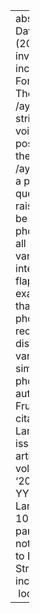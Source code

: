 ---
abstract: Berkson, Davis, and Strickler (2017) provide an invaluable report on incipient
  /ay/-raising in Fort Wayne, Indiana. Their data suggest that /ay/-raising conditioned
  strictly by phonetic voice-lessness is a possible early stage in the development
  of /ay/-raising. This raises a particularly vexing question of why /ay/-raising
  has gone on to be conditioned by phonological voicing in all North American varieties
  for which its interaction with /t, d/ flapping has been examined. It suggests that
  the process of phonologization reorganizes the distribution of phonetic variants,
  rather than simply discretizing phonetic precursors.
author:
- name:
    family: Fruehwald
    given: Josef
citation:
  container-title: Language
  issue: '3'
  issued: '2017'
  type: article-journal
  url: ''
  volume: '93'
date: '2017'
date-format: YYYY
description: Language
doi: 10.1353/lan.2017.0051
params:
  key: 258NF56V
  notes: ''
title: "Response to Berkson, Davis, & Strickler, \u2018What does incipient /ay/-raising\
  \ look like?\u2019"

---